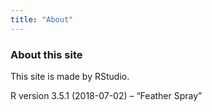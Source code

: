 ```yaml
---
title: "About"
---
```


### About this site

This site is made by RStudio.

R version 3.5.1 (2018-07-02) -- "Feather Spray"